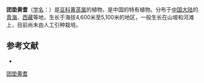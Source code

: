 {{Speciesbox
| name = 团垫黄耆
| status = 
| status_system = 
| image =
| genus = Astragalus
| species = arnoldii
| authority = Hemsl.
}}

'''团垫黄耆'''（[[学名|学名]]：{{lang|la|''Astragalus arnoldii''}}）是[[豆科|豆科]][[黄芪属|黄芪属]]的植物，是中国的特有植物。分布于[[中国大陆|中国大陆]]的[[青海|青海]]、[[西藏|西藏]]等地，生长于海拔4,600米至5,100米的地区，一般生长在山坡和河滩上，目前尚未由人工引种栽培。

== 参考文献 ==
<div class="references-small">
* {{cite web| url =http://www.bioinfo.cn/db05/KmzwSpecies.php?action=view&id=15643| title =团垫黄耆| work =《中国高等植物数据库全库》| publisher =中国科学院微生物研究所| author =昆明植物研究所| accessdate =2009-02-24| deadurl =yes| archiveurl =https://web.archive.org/web/20160305092302/http://www.bioinfo.cn/db05/KmzwSpecies.php?action=view&id=15643| archivedate =2016-03-05}}
</div>
{{Taxonbar|from=Q10925640}}

[[Category:黄芪属|团垫黄耆]]


{{植物小作品}}